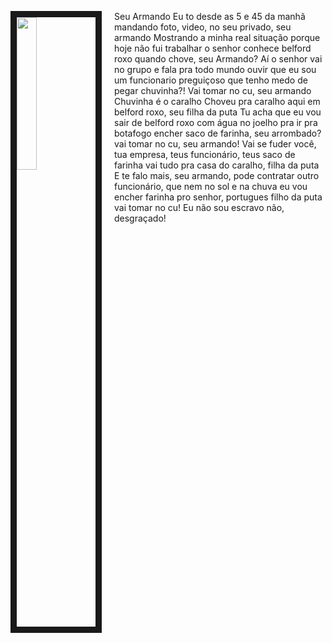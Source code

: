 
<link rel="stylesheet" href="styles.css" type="text/css">

<img src="images/emily_2.jpg" style="width:25%; border:10px solid; margin-right: 20px" align="left">

Seu Armando
Eu to desde as 5 e 45 da manhã
mandando foto, video, no seu privado, seu armando
Mostrando a minha real situação porque hoje não fui trabalhar
o senhor conhece belford roxo quando chove, seu Armando?
Aí o senhor vai no grupo e fala pra todo mundo ouvir que eu sou um funcionario preguiçoso que tenho medo de pegar chuvinha?!
Vai tomar no cu, seu armando
Chuvinha é o caralho
Choveu pra caralho aqui em belford roxo, seu filha da puta
Tu acha que eu vou sair de belford roxo com água no joelho pra ir pra botafogo encher saco de farinha, seu arrombado?
vai tomar no cu, seu armando!
Vai se fuder você, tua empresa, teus funcionário, teus saco de farinha
vai tudo pra casa do caralho, filha da puta
E te falo mais, seu armando, pode contratar outro funcionário, que nem no sol e na chuva eu vou encher farinha pro senhor, portugues filho da puta
vai tomar no cu!
Eu não sou escravo não, desgraçado!